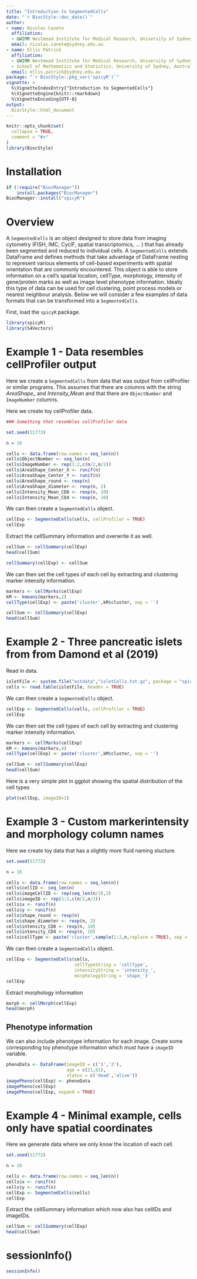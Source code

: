 ```yaml
---
title: "Introduction to SegmentedCells"
date: "`r BiocStyle::doc_date()`"
author:
- name: Nicolas Canete
  affiliation:  
  - &WIMR Westmead Institute for Medical Research, University of Sydney, Australia
  email: nicolas.canete@sydney.edu.au
- name: Ellis Patrick
  affiliation:
  - &WIMR Westmead Institute for Medical Research, University of Sydney, Australia
  - School of Mathematics and Statistics, University of Sydney, Australia
  email: ellis.patrick@sydney.edu.au
package: "`r BiocStyle::pkg_ver('spicyR')`"
vignette: >
  %\VignetteIndexEntry{"Introduction to SegmentedCells"}
  %\VignetteEngine{knitr::rmarkdown}
  %\VignetteEncoding{UTF-8}
output: 
  BiocStyle::html_document
---
```




```r
knitr::opts_chunk$set(
  collapse = TRUE,
  comment = "#>"
)
library(BiocStyle)
```


# Installation

```r
if (!require("BiocManager"))
    install.packages("BiocManager")
BiocManager::install("spicyR")
```


# Overview

A `SegmentedCells` is an object designed to store data from imaging cytometry 
(FISH, IMC, CycIF, spatial transcriptomics, ... ) that has already been 
segmented and reduced to individual cells. A `SegmentedCells` extends DataFrame 
and defines methods that take advantage of DataFrame nesting to represent 
various elements of cell-based experiments with spatial orientation that are 
commonly encountered. This object is able to store information on a cell's 
spatial location, cellType, morphology, intensity of gene/protein marks as well 
as image level phenotype information. Ideally this type of data can be used for 
cell clustering, point process models or nearest neighbour analysis. Below we 
will consider a few examples of data formats that can be transformed into a 
`SegmentedCells`.


First, load the `spicyR` package.


```r
library(spicyR)
library(S4Vectors)
```


# Example 1 - Data resembles cellProfiler output

Here we create a `SegmentedCells` from data that was output from cellProfiler or 
similar programs. This assumes that there are columns with the string 
*AreaShape_* and *Intensity_Mean* and that there are `ObjectNumber` and 
`ImageNumber` columns.

Here we create toy cellProfiler data.

```r

### Something that resembles cellProfiler data

set.seed(51773)

n = 10

cells <- data.frame(row.names = seq_len(n))
cells$ObjectNumber <- seq_len(n)
cells$ImageNumber <- rep(1:2,c(n/2,n/2))
cells$AreaShape_Center_X <- runif(n)
cells$AreaShape_Center_Y <- runif(n)
cells$AreaShape_round <- rexp(n)
cells$AreaShape_diameter <- rexp(n, 2)
cells$Intensity_Mean_CD8 <- rexp(n, 10)
cells$Intensity_Mean_CD4 <- rexp(n, 10)

```


We can then create a `SegmentedCells` object.

```r
cellExp <- SegmentedCells(cells, cellProfiler = TRUE)
cellExp
```

Extract the cellSummary information and overwrite it as well.

```r
cellSum <- cellSummary(cellExp)
head(cellSum)

cellSummary(cellExp) <- cellSum
```

We can then set the cell types of each cell by extracting and clustering marker 
intensity information.


```r
markers <- cellMarks(cellExp)
kM <- kmeans(markers,2)
cellType(cellExp) <- paste('cluster',kM$cluster, sep = '')

cellSum <- cellSummary(cellExp)
head(cellSum)
```


# Example 2 - Three pancreatic islets from from Damond et al (2019)

Read in data.

```r
isletFile <- system.file("extdata","isletCells.txt.gz", package = "spicyR")
cells <- read.table(isletFile, header = TRUE)
```

We can then create a `SegmentedCells` object.

```r
cellExp <- SegmentedCells(cells, cellProfiler = TRUE)
cellExp
```



We can then set the cell types of each cell by extracting and clustering marker 
intensity information.

```r
markers <- cellMarks(cellExp)
kM <- kmeans(markers,4)
cellType(cellExp) <- paste('cluster',kM$cluster, sep = '')

cellSum <- cellSummary(cellExp)
head(cellSum)
```



Here is a very simple plot in ggplot showing the spatial distribution of the 
cell types

```r
plot(cellExp, imageID=1)
```



# Example 3 - Custom markerintensity and morphology column names

Here we create toy data that has a slightly more fluid naming stucture.

```r
set.seed(51773)

n = 10

cells <- data.frame(row.names = seq_len(n))
cells$cellID <- seq_len(n)
cells$imageCellID <- rep(seq_len(n/2),2)
cells$imageID <- rep(1:2,c(n/2,n/2))
cells$x <- runif(n)
cells$y <- runif(n)
cells$shape_round <- rexp(n)
cells$shape_diameter <- rexp(n, 2)
cells$intensity_CD8 <- rexp(n, 10)
cells$intensity_CD4 <- rexp(n, 10)
cells$cellType <- paste('cluster',sample(1:2,n,replace = TRUE), sep = '_')

```

We can then create a `SegmentedCells` object.

```r

cellExp <- SegmentedCells(cells, 
                          cellTypeString = 'cellType', 
                          intensityString = 'intensity_', 
                          morphologyString = 'shape_')
cellExp

```

Extract morphology information

```r
morph <- cellMorph(cellExp)
head(morph)

```


## Phenotype information

We can also include phenotype information for each image. Create some 
corresponding toy phenotype information which must have a `imageID` variable. 

```r
phenoData <- DataFrame(imageID = c('1','2'), 
                       age = c(21,81), 
                       status = c('dead','alive'))
imagePheno(cellExp) <- phenoData
imagePheno(cellExp)
imagePheno(cellExp, expand = TRUE)
```



# Example 4 - Minimal example, cells only have spatial coordinates

Here we generate data where we only know the location of each cell.

```r
set.seed(51773)

n = 10

cells <- data.frame(row.names = seq_len(n))
cells$x <- runif(n)
cells$y <- runif(n)
cellExp <- SegmentedCells(cells)
cellExp

```

Extract the cellSummary information which now also has cellIDs and imageIDs.

```r
cellSum <- cellSummary(cellExp)
head(cellSum)

```


# sessionInfo()

```r
sessionInfo()
```
